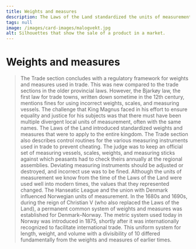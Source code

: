 ```yaml
---
title: Weights and measures
description: The Laws of the Land standardized the units of measurement and weight.
tags: null
image: /images/card-images/malogvekt.jpg
alt: Silhouettes that show the sale of a product in a market.
---
```



# Weights and measures 

<Blockquote
    quote='“And because it is so accepted in the entire country that the same steelyard and the equivalent weights and the equivalent scale weights and the equivalent measuring vessels and the equivalent measuring sticks are to be valid in the entire country, so that ignorant people are less likely to be fooled wherever they might arrive in the country.”'
    footer='Trade section, chapter 29' />


<Container stil="initial side">
    The Trade section concludes with a regulatory framework for weights and measures used in trade. This was new compared to the trade sections in the older provincial laws. However, the Bjarkøy law, the first law for trade towns, written down sometime in the 12th century, mentions fines for using incorrect weights, scales, and measuring vessels. The challenge that King Magnus faced in his effort to ensure equality and justice for his subjects was that there must have been multiple divergent local units of measurement, often with the same names. The Laws of the Land introduced standardized weights and measures that were to apply to the entire kingdom. The Trade section also describes control routines for the various measuring instruments used in trade to prevent cheating. The judge was to keep an official set of measuring vessels, scales, weights, and measuring sticks against which peasants had to check theirs annually at the regional assemblies. Deviating measuring instruments should be adjusted or destroyed, and incorrect use was to be fined. Although the units of measurement we know from the time of the Laws of the Land were used well into modern times, the values that they represented changed. The Hanseatic League and the union with Denmark influenced Norwegian units of measurement. In the 1680s and 1690s, during the reign of Christian V (who also replaced the Laws of the Land), a permanent common system of weights and measures was established for Denmark–Norway. The metric system used today in Norway was introduced in 1875, shortly after it was internationally recognized to facilitate international trade. This uniform system for length, weight, and volume with a divisibility of 10 differed fundamentally from the weights and measures of earlier times.
</Container>

<Figure
    image="/images/kjopebolken/vekt.jpg"
    title="Various weights from an exhibition showcase."
    alt="Various weights from an exhibition showcase."
>
</Figure>
